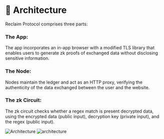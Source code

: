 
# 🗼 Architecture

Reclaim Protocol comprises three parts:

### The App: 
The app incorporates an in-app browser with a modified TLS library that enables users to generate zk proofs of exchanged data without disclosing sensitive information.

### The Node:
Nodes maintain the ledger and act as an HTTP proxy, verifying the authenticity of the data exchanged between the user and the website.

### The zk Circuit:
The zk circuit checks whether a regex match is present decrypted data, using the encrypted data (public input), decryption key (private input), and the regex (public input).

![Architecture](/assets/reclaim_architecture.png)
<Image src="/assets/hacker.jpg" alt="architecture" width={500} height={500} />
